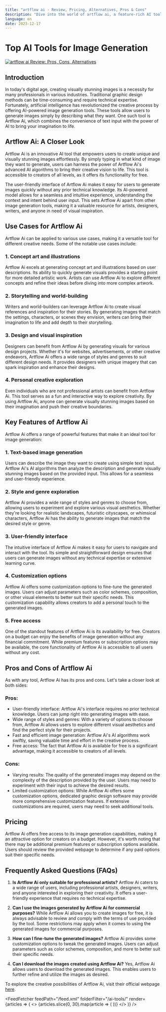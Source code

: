 ```yaml
---
title: "artflow ai - Review, Pricing, Alternatives, Pros & Cons"
description: "Dive into the world of artflow ai, a feature-rich AI tool. Learn about its features, pricing, and how it's making an impact. Don't miss out!"
language: en
date: 2023-12-17
---
```

        
# Top AI Tools for Image Generation


<BlogHeader />


[![artflow ai Review: Pros, Cons, Alternatives](/ai-tools/artflow-ai.png)](https://app.artflow.ai/)



## Introduction

In today's digital age, creating visually stunning images is a necessity for many professionals in various industries. Traditional graphic design methods can be time-consuming and require technical expertise. Fortunately, artificial intelligence has revolutionized the creative process by offering AI-powered image generation tools. These tools allow users to generate images simply by describing what they want. One such tool is Artflow Ai, which combines the convenience of text input with the power of AI to bring your imagination to life.

## Artflow Ai: A Closer Look

Artflow Ai is an innovative AI tool that empowers users to create unique and visually stunning images effortlessly. By simply typing in what kind of image they want to generate, users can harness the power of Artflow Ai's advanced AI algorithms to bring their creative vision to life. This tool is accessible to creators of all levels, as it offers its functionality for free.

The user-friendly interface of Artflow Ai makes it easy for users to generate images quickly without any prior technical knowledge. Its AI-powered model allows for a seamless and intuitive experience, understanding the context and intent behind user input. This sets Artflow Ai apart from other image generation tools, making it a valuable resource for artists, designers, writers, and anyone in need of visual inspiration.

## Use Cases for Artflow Ai

Artflow Ai can be applied to various use cases, making it a versatile tool for different creative needs. Some of the notable use cases include:

### 1. Concept art and illustrations

Artflow Ai excels at generating concept art and illustrations based on user descriptions. Its ability to quickly generate visuals provides a starting point for more detailed artistic work. Artists can use Artflow Ai to explore different concepts and refine their ideas before diving into more complex artwork.

### 2. Storytelling and world-building

Writers and world-builders can leverage Artflow Ai to create visual references and inspiration for their stories. By generating images that match the settings, characters, or scenes they envision, writers can bring their imagination to life and add depth to their storytelling.

### 3. Design and visual inspiration

Designers can benefit from Artflow Ai by generating visuals for various design projects. Whether it's for websites, advertisements, or other creative endeavors, Artflow Ai offers a wide range of styles and genres to suit different design needs. It provides designers with unique imagery that can spark inspiration and enhance their designs.

### 4. Personal creative exploration

Even individuals who are not professional artists can benefit from Artflow Ai. This tool serves as a fun and interactive way to explore creativity. By using Artflow Ai, anyone can generate visually stunning images based on their imagination and push their creative boundaries.

## Key Features of Artflow Ai

Artflow Ai offers a range of powerful features that make it an ideal tool for image generation:

### 1. Text-based image generation

Users can describe the image they want to create using simple text input. Artflow Ai's AI algorithms then analyze the description and generate visually stunning images based on the provided input. This allows for a seamless and user-friendly experience.

### 2. Style and genre exploration

Artflow Ai provides a wide range of styles and genres to choose from, allowing users to experiment and explore various visual aesthetics. Whether they're looking for realistic landscapes, futuristic cityscapes, or whimsical characters, Artflow Ai has the ability to generate images that match the desired style or genre.

### 3. User-friendly interface

The intuitive interface of Artflow Ai makes it easy for users to navigate and interact with the tool. Its simple and straightforward design ensures that users can generate images without any technical expertise or extensive learning curve.

### 4. Customization options

Artflow Ai offers some customization options to fine-tune the generated images. Users can adjust parameters such as color schemes, composition, or other visual elements to better suit their specific needs. This customization capability allows creators to add a personal touch to the generated images.

### 5. Free access

One of the standout features of Artflow Ai is its availability for free. Creators on a budget can enjoy the benefits of image generation without any financial commitment. While premium features or subscription options may be available, the core functionality of Artflow Ai is accessible to all users without any cost.

## Pros and Cons of Artflow Ai

As with any tool, Artflow Ai has its pros and cons. Let's take a closer look at both sides:

### Pros:

- User-friendly interface: Artflow Ai's interface requires no prior technical knowledge. Users can jump right into generating images with ease.
- Wide range of styles and genres: With a variety of options to choose from, Artflow Ai allows users to explore different visual aesthetics and find the perfect style for their projects.
- Fast and efficient image generation: Artflow Ai's AI algorithms work swiftly, saving valuable time and effort in the creative process.
- Free access: The fact that Artflow Ai is available for free is a significant advantage, making it accessible to creators of all levels.

### Cons:

- Varying results: The quality of the generated images may depend on the complexity of the description provided by the user. Users may need to experiment with their input to achieve the desired results.
- Limited customization options: While Artflow Ai offers some customization options, dedicated graphic design software may provide more comprehensive customization features. If extensive customizations are required, users may need to seek additional tools.

## Pricing

Artflow Ai offers free access to its image generation capabilities, making it an attractive option for creators on a budget. However, it's worth noting that there may be additional premium features or subscription options available. Users should review the provided webpage to determine if any paid options suit their specific needs.

## Frequently Asked Questions (FAQs)

1. **Is Artflow Ai only suitable for professional artists?**
   Artflow Ai caters to a wide range of users, including professional artists, designers, writers, and anyone interested in exploring their creativity. It offers a user-friendly experience that requires no technical expertise.

2. **Can I use the images generated by Artflow Ai for commercial purposes?**
   While Artflow Ai allows you to create images for free, it is always advisable to review and comply with the terms of use provided by the tool. Some restrictions may apply when it comes to using the generated images for commercial purposes.

3. **How can I fine-tune the generated images?**
   Artflow Ai provides some customization options to tweak the generated images. Users can adjust parameters such as color schemes, composition, and more to better suit their specific needs.

4. **Can I download the images created using Artflow Ai?**
   Yes, Artflow Ai allows users to download the generated images. This enables users to further refine and utilize the images as desired.

To explore the creative possibilities of Artflow Ai, visit their official webpage [here](https://app.artflow.ai/).


<AdComponent />


<FeedFetcher feedPath="/feed.xml" folderFilter="/ai-tools/" render={articles => (
    <>
        <Cards>
            {articles.slice(0, 30).map(article => (
                <Card key={article.link} title={article.title} href={article.link} />
            ))}
        </Cards>
    </>
)} />

